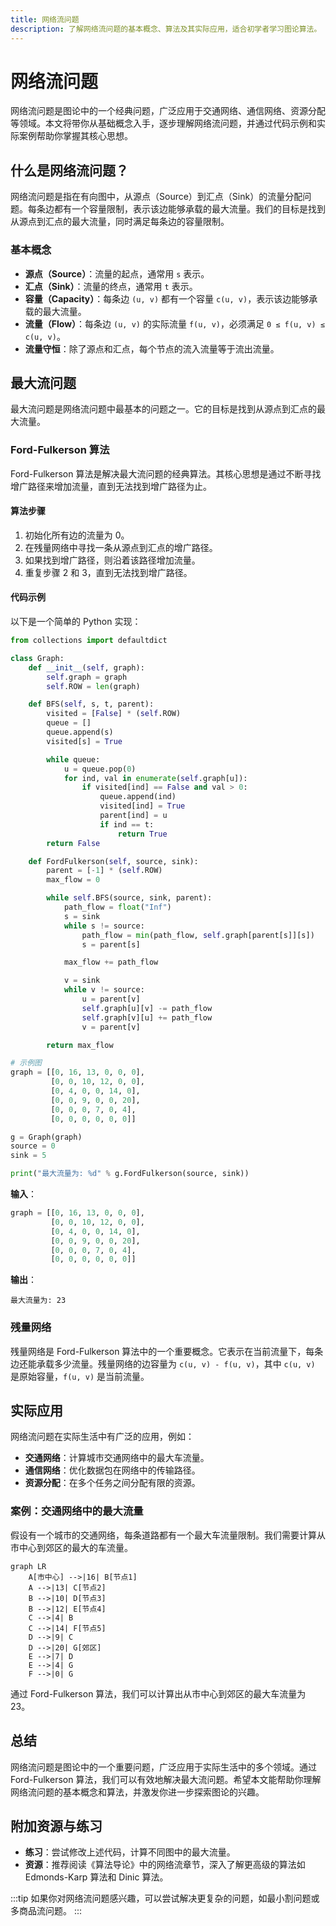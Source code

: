 ```yaml
---
title: 网络流问题
description: 了解网络流问题的基本概念、算法及其实际应用，适合初学者学习图论算法。
---
```


# 网络流问题

网络流问题是图论中的一个经典问题，广泛应用于交通网络、通信网络、资源分配等领域。本文将带你从基础概念入手，逐步理解网络流问题，并通过代码示例和实际案例帮助你掌握其核心思想。

## 什么是网络流问题？

网络流问题是指在有向图中，从源点（Source）到汇点（Sink）的流量分配问题。每条边都有一个容量限制，表示该边能够承载的最大流量。我们的目标是找到从源点到汇点的最大流量，同时满足每条边的容量限制。

### 基本概念

- **源点（Source）**：流量的起点，通常用 `s` 表示。
- **汇点（Sink）**：流量的终点，通常用 `t` 表示。
- **容量（Capacity）**：每条边 `(u, v)` 都有一个容量 `c(u, v)`，表示该边能够承载的最大流量。
- **流量（Flow）**：每条边 `(u, v)` 的实际流量 `f(u, v)`，必须满足 `0 ≤ f(u, v) ≤ c(u, v)`。
- **流量守恒**：除了源点和汇点，每个节点的流入流量等于流出流量。

## 最大流问题

最大流问题是网络流问题中最基本的问题之一。它的目标是找到从源点到汇点的最大流量。

### Ford-Fulkerson 算法

Ford-Fulkerson 算法是解决最大流问题的经典算法。其核心思想是通过不断寻找增广路径来增加流量，直到无法找到增广路径为止。

#### 算法步骤

1. 初始化所有边的流量为 0。
2. 在残量网络中寻找一条从源点到汇点的增广路径。
3. 如果找到增广路径，则沿着该路径增加流量。
4. 重复步骤 2 和 3，直到无法找到增广路径。

#### 代码示例

以下是一个简单的 Python 实现：

```python
from collections import defaultdict

class Graph:
    def __init__(self, graph):
        self.graph = graph
        self.ROW = len(graph)

    def BFS(self, s, t, parent):
        visited = [False] * (self.ROW)
        queue = []
        queue.append(s)
        visited[s] = True

        while queue:
            u = queue.pop(0)
            for ind, val in enumerate(self.graph[u]):
                if visited[ind] == False and val > 0:
                    queue.append(ind)
                    visited[ind] = True
                    parent[ind] = u
                    if ind == t:
                        return True
        return False

    def FordFulkerson(self, source, sink):
        parent = [-1] * (self.ROW)
        max_flow = 0

        while self.BFS(source, sink, parent):
            path_flow = float("Inf")
            s = sink
            while s != source:
                path_flow = min(path_flow, self.graph[parent[s]][s])
                s = parent[s]

            max_flow += path_flow

            v = sink
            while v != source:
                u = parent[v]
                self.graph[u][v] -= path_flow
                self.graph[v][u] += path_flow
                v = parent[v]

        return max_flow

# 示例图
graph = [[0, 16, 13, 0, 0, 0],
         [0, 0, 10, 12, 0, 0],
         [0, 4, 0, 0, 14, 0],
         [0, 0, 9, 0, 0, 20],
         [0, 0, 0, 7, 0, 4],
         [0, 0, 0, 0, 0, 0]]

g = Graph(graph)
source = 0
sink = 5

print("最大流量为: %d" % g.FordFulkerson(source, sink))
```

**输入**：  
```python
graph = [[0, 16, 13, 0, 0, 0],
         [0, 0, 10, 12, 0, 0],
         [0, 4, 0, 0, 14, 0],
         [0, 0, 9, 0, 0, 20],
         [0, 0, 0, 7, 0, 4],
         [0, 0, 0, 0, 0, 0]]
```

**输出**：  
```
最大流量为: 23
```

### 残量网络

残量网络是 Ford-Fulkerson 算法中的一个重要概念。它表示在当前流量下，每条边还能承载多少流量。残量网络的边容量为 `c(u, v) - f(u, v)`，其中 `c(u, v)` 是原始容量，`f(u, v)` 是当前流量。

## 实际应用

网络流问题在实际生活中有广泛的应用，例如：

- **交通网络**：计算城市交通网络中的最大车流量。
- **通信网络**：优化数据包在网络中的传输路径。
- **资源分配**：在多个任务之间分配有限的资源。

### 案例：交通网络中的最大流量

假设有一个城市的交通网络，每条道路都有一个最大车流量限制。我们需要计算从市中心到郊区的最大的车流量。

```mermaid
graph LR
    A[市中心] -->|16| B[节点1]
    A -->|13| C[节点2]
    B -->|10| D[节点3]
    B -->|12| E[节点4]
    C -->|4| B
    C -->|14| F[节点5]
    D -->|9| C
    D -->|20| G[郊区]
    E -->|7| D
    E -->|4| G
    F -->|0| G
```

通过 Ford-Fulkerson 算法，我们可以计算出从市中心到郊区的最大车流量为 23。

## 总结

网络流问题是图论中的一个重要问题，广泛应用于实际生活中的多个领域。通过 Ford-Fulkerson 算法，我们可以有效地解决最大流问题。希望本文能帮助你理解网络流问题的基本概念和算法，并激发你进一步探索图论的兴趣。

## 附加资源与练习

- **练习**：尝试修改上述代码，计算不同图中的最大流量。
- **资源**：推荐阅读《算法导论》中的网络流章节，深入了解更高级的算法如 Edmonds-Karp 算法和 Dinic 算法。

:::tip
如果你对网络流问题感兴趣，可以尝试解决更复杂的问题，如最小割问题或多商品流问题。
:::